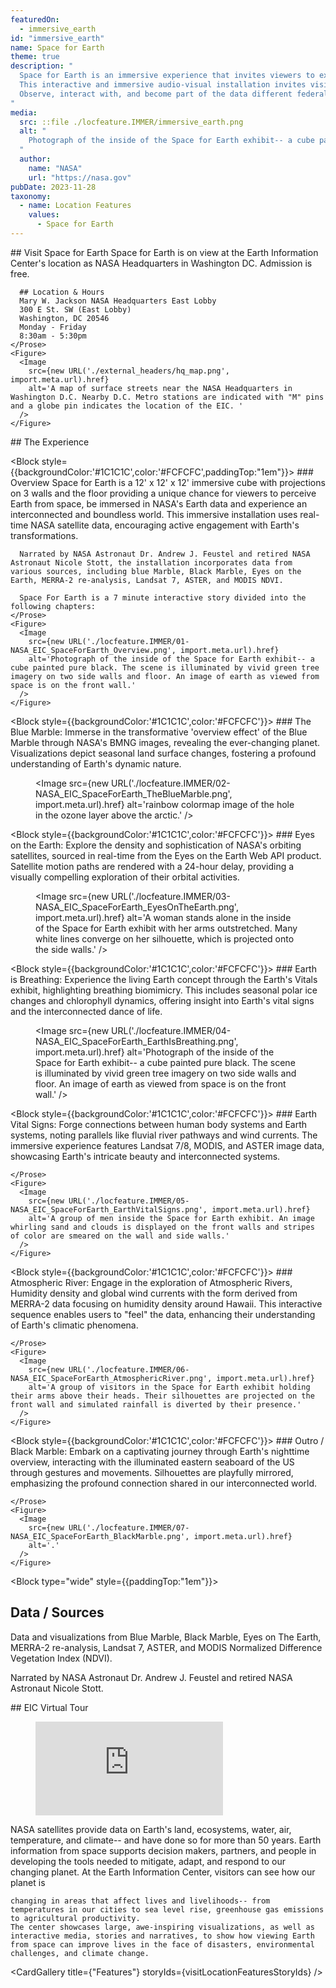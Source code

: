 ```yaml
---
featuredOn:
  - immersive_earth
id: "immersive_earth"
name: Space for Earth
theme: true
description: "
  Space for Earth is an immersive experience that invites viewers to experience Earth as can only be seen from space-- as an interconnected world, lacking boundaries or limits. 
  This interactive and immersive audio-visual installation invites visitors to explore Earth's changing vital signs. 
  Observe, interact with, and become part of the data different federal agencies use to understand our changing planet. 
"
media:
  src: ::file ./locfeature.IMMER/immersive_earth.png
  alt: "
    Photograph of the inside of the Space for Earth exhibit-- a cube painted pure black. The image is illuminated only by the projected green leaf imagery and image of Earth from space. A woman stands in wonder, observing the scene.
  "
  author:
    name: "NASA"
    url: "https://nasa.gov"
pubDate: 2023-11-28
taxonomy:
  - name: Location Features
    values:
      - Space for Earth
---
```



<Block >
    <Prose>
      ## Visit Space for Earth
      Space for Earth is on view at the Earth Information Center's location as NASA Headquarters in Washington DC. 
      Admission is free.

      ## Location & Hours
      Mary W. Jackson NASA Headquarters East Lobby
      300 E St. SW (East Lobby)
      Washington, DC 20546
      Monday - Friday
      8:30am - 5:30pm
    </Prose> 
    <Figure>
      <Image
        src={new URL('./external_headers/hq_map.png', import.meta.url).href}
        alt='A map of surface streets near the NASA Headquarters in Washington D.C. Nearby D.C. Metro stations are indicated with "M" pins and a globe pin indicates the location of the EIC. '
      />
    </Figure>
</Block>

<Block type="wide">
  <Prose>
  ## The Experience
  </Prose>
</Block>

<Block style={{backgroundColor:'#1C1C1C',color:'#FCFCFC',paddingTop:"1em"}}>
    <Prose>
      ### Overview
      Space for Earth is a 12' x 12' x 12' immersive cube with projections on 3 walls and the floor providing a unique chance for viewers to perceive Earth from space, be immersed in NASA's Earth data and experience an interconnected and boundless world.
      This immersive installation uses real-time NASA satellite data, encouraging active engagement with Earth's transformations.

      Narrated by NASA Astronaut Dr. Andrew J. Feustel and retired NASA Astronaut Nicole Stott, the installation incorporates data from various sources, including blue Marble, Black Marble, Eyes on the Earth, MERRA-2 re-analysis, Landsat 7, ASTER, and MODIS NDVI. 

      Space For Earth is a 7 minute interactive story divided into the following chapters:
    </Prose> 
    <Figure>
      <Image
        src={new URL('./locfeature.IMMER/01-NASA_EIC_SpaceForEarth_Overview.png', import.meta.url).href}
        alt='Photograph of the inside of the Space for Earth exhibit-- a cube painted pure black. The scene is illuminated by vivid green tree imagery on two side walls and floor. An image of earth as viewed from space is on the front wall.'
      />
    </Figure>
</Block>

<Block style={{backgroundColor:'#1C1C1C',color:'#FCFCFC'}}>
    <Prose>
      ### The Blue Marble:
      Immerse in the transformative 'overview effect' of the Blue Marble through NASA's BMNG images, revealing the ever-changing planet. 
      Visualizations depict seasonal land surface changes, fostering a profound understanding of Earth's dynamic nature.
    </Prose> 
    <Figure>
      <Image
        src={new URL('./locfeature.IMMER/02-NASA_EIC_SpaceForEarth_TheBlueMarble.png', import.meta.url).href}
        alt='rainbow colormap image of the hole in the ozone layer above the arctic.'
      />
    </Figure>
</Block>

<Block style={{backgroundColor:'#1C1C1C',color:'#FCFCFC'}}>
    <Prose>
      ### Eyes on the Earth:
      Explore the density and sophistication of NASA's orbiting satellites, sourced in real-time from the Eyes on the Earth Web API product. 
      Satellite motion paths are rendered with a 24-hour delay, providing a visually compelling exploration of their orbital activities.
    </Prose> 
    <Figure>
      <Image
        src={new URL('./locfeature.IMMER/03-NASA_EIC_SpaceForEarth_EyesOnTheEarth.png', import.meta.url).href}
        alt='A woman stands alone in the inside of the Space for Earth exhibit with her arms outstretched.
        Many white lines converge on her silhouette, which is projected onto the side walls.'
      />
    </Figure>
</Block>

<Block style={{backgroundColor:'#1C1C1C',color:'#FCFCFC'}}>
    <Prose>
      ### Earth is Breathing:
      Experience the living Earth concept through the Earth's Vitals exhibit, highlighting breathing biomimicry. 
      This includes seasonal polar ice changes and chlorophyll dynamics, offering insight into Earth's vital signs and the interconnected dance of life.
    </Prose> 
    <Figure>
      <Image
        src={new URL('./locfeature.IMMER/04-NASA_EIC_SpaceForEarth_EarthIsBreathing.png', import.meta.url).href}
        alt='Photograph of the inside of the Space for Earth exhibit-- a cube painted pure black. The scene is illuminated by vivid green tree imagery on two side walls and floor. An image of earth as viewed from space is on the front wall.'
      />
    </Figure>
</Block>

<Block style={{backgroundColor:'#1C1C1C',color:'#FCFCFC'}}>
    <Prose>
      ### Earth Vital Signs:
      Forge connections between human body systems and Earth systems, noting parallels like fluvial river pathways and wind currents. 
      The immersive experience features Landsat 7/8, MODIS, and ASTER image data, showcasing Earth's intricate beauty and interconnected systems.

    </Prose> 
    <Figure>
      <Image
        src={new URL('./locfeature.IMMER/05-NASA_EIC_SpaceForEarth_EarthVitalSigns.png', import.meta.url).href}
        alt='A group of men inside the Space for Earth exhibit. An image whirling sand and clouds is displayed on the front walls and stripes of color are smeared on the wall and side walls.'
      />
    </Figure>
</Block>

<Block style={{backgroundColor:'#1C1C1C',color:'#FCFCFC'}}>
    <Prose>
      ### Atmospheric River:
      Engage in the exploration of Atmospheric Rivers, Humidity density and global wind currents with the form derived from MERRA-2 data focusing on humidity density around Hawaii. 
      This interactive sequence enables users to "feel" the data, enhancing their understanding of Earth's climatic phenomena.

    </Prose> 
    <Figure>
      <Image
        src={new URL('./locfeature.IMMER/06-NASA_EIC_SpaceForEarth_AtmosphericRiver.png', import.meta.url).href}
        alt='A group of visitors in the Space for Earth exhibit holding their arms above their heads. Their silhouettes are projected on the front wall and simulated rainfall is diverted by their presence.'
      />
    </Figure>
</Block>

<Block style={{backgroundColor:'#1C1C1C',color:'#FCFCFC'}}>
    <Prose>
      ### Outro / Black Marble:
      Embark on a captivating journey through Earth's nighttime overview, interacting with the illuminated eastern seaboard of the US through gestures and movements. 
      Silhouettes are playfully mirrored, emphasizing the profound connection shared in our interconnected world.

    </Prose> 
    <Figure>
      <Image
        src={new URL('./locfeature.IMMER/07-NASA_EIC_SpaceForEarth_BlackMarble.png', import.meta.url).href}
        alt='.'
      />
    </Figure>
</Block>


<Block type="wide" style={{paddingTop:"1em"}}>
  <Prose>
  ## Data / Sources
  Data and visualizations from Blue Marble, Black Marble, Eyes on The Earth, MERRA-2 re-analysis, Landsat 7, ASTER, and MODIS Normalized Difference Vegetation Index (NDVI).


  Narrated by NASA Astronaut Dr. Andrew J. Feustel and retired NASA Astronaut Nicole Stott.
  </Prose>
</Block>

<Block type="wide">
  <Prose>
  ## EIC Virtual Tour
  </Prose>
</Block>

<Block type="wide">
  <Figure>
    <Embed
      src="https://www.youtube.com/embed/2nzAHdqu2QI"
      title="A Virtual tour of the Earth Information Center"
    />
  </Figure>
</Block>

<Block type="wide">
  <Prose>
    NASA satellites provide data on Earth's land, ecosystems, water, air, temperature, and climate-- and have done so for more than 50 years. 
    Earth information from space supports decision makers, partners, and people in developing the tools needed to mitigate, adapt, and respond to our changing planet. 
    At the Earth Information Center, visitors can see how our planet is


    changing in areas that affect lives and livelihoods-- from temperatures in our cities to sea level rise, greenhouse gas emissions to agricultural productivity. 
    The center showcases large, awe-inspiring visualizations, as well as interactive media, stories and narratives, to show how viewing Earth from space can improve lives in the face of disasters, environmental challenges, and climate change. 
  </Prose>
</Block>


<CardGallery title={"Features"} storyIds={visitLocationFeaturesStoryIds} />